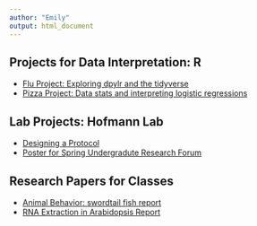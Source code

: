 ```yaml
---
author: "Emily"
output: html_document
---
```

## Projects for Data Interpretation: R

- [Flu Project: Exploring dpylr and the tidyverse](/project1.Rmd/)
- [Pizza Project: Data stats and interpreting logistic regressions](/project2.Rmd)


## Lab Projects: Hofmann Lab

- [Designing a Protocol](/Color_Protocol.pdf/)
- [Poster for Spring Undergradute Research Forum](/Emily_Reed_Lab_Poster_URF2020_copy.pdf/)


## Research Papers for Classes

- [Animal Behavior: swordtail fish report](/Animal_Behavior_Project_Paper.pdf)
- [RNA Extraction in Arabidopsis Report](/Lab_Report_RNA_Experiment.pdf)
